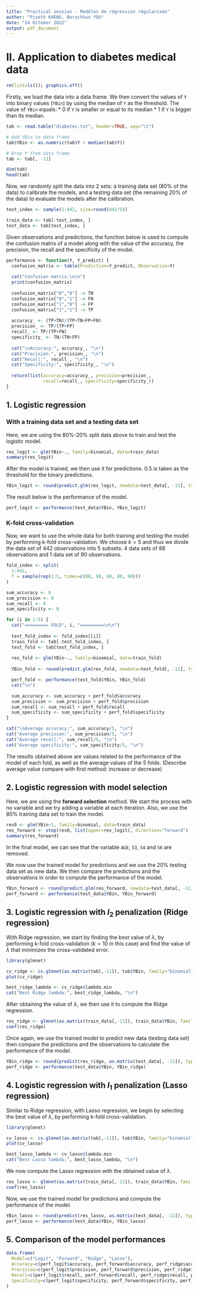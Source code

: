 ```yaml
---
title: "Practical session - Modèles de régression régularisée"
author: "Piseth KHENG, Borachhun YOU"
date: "24 October 2022"
output: pdf_document
---
```


# II. Application to diabetes medical data

```r
rm(list=ls()); graphics.off()
```

Firstly, we load the data into a data frame. We then convert the values of `Y` into binary values (`YBin`) by using the median of `Y` as the threshold. The value of `YBin` equals:
* 0 if `Y` is smaller or equal to its median
* 1 if `Y` is bigger than its median.
```r
tab <- read.table("diabetes.txt", header=TRUE, sep="\t")

# Add YBin to data frame
tab$YBin <- as.numeric(tab$Y > median(tab$Y))

# Drop Y from data frame
tab <- tab[, -11]

dim(tab)
head(tab)
```

Now, we randomly split the data into 2 sets: a training data set (80% of the data) to calibrate the models, and a testing data set (the remaining 20% of the data) to evaluate the models after the calibration.
```r
test_index <- sample(1:442, size=round(442/5))

train_data <- tab[-test_index, ]
test_data <- tab[test_index, ]
```

Given observations and predictions, the function below is used to compute the confusion matrix of a model along with the value of the accuracy, the precision, the recall and the specificity of the model.
```r
performance <- function(Y, Y_predict) {
  confusion_matrix <- table(Prediction=Y_predict, Observation=Y)
  
  cat("Confusion matrix:\n\n")
  print(confusion_matrix)
  
  confusion_matrix["0","0"] -> TN
  confusion_matrix["0","1"] -> FN
  confusion_matrix["1","0"] -> FP
  confusion_matrix["1","1"] -> TP
  
  accuracy_ <- (TP+TN)/(TP+TN+FP+FN)
  precision_ <- TP/(TP+FP)
  recall_ <- TP/(TP+FN)
  specificity_ <- TN/(TN+FP)
  
  cat("\nAccuracy:", accuracy_, "\n")
  cat("Precision:", precision_, "\n")
  cat("Recall:", recall_, "\n")
  cat("Specificity:", specificity_, "\n")
  
  return(list(accuracy=accuracy_, precision=precision_, 
              recall=recall_, specificity=specificity_))
}
```

## 1. Logistic regression

### With a training data set and a testing data set

Here, we are using the 80%-20% split data above to train and test the logistic model.
```r
res_logit <- glm(YBin~., family=binomial, data=train_data)
summary(res_logit)
```

After the model is trained, we then use it for predictions. 0.5 is taken as the threshold for the binary predictions.
```r
YBin_logit <- round(predict.glm(res_logit, newdata=test_data[, -11], type="response"))
```

The result below is the performance of the model.
```r
perf_logit <- performance(test_data$YBin, YBin_logit)
```

### K-fold cross-validation

Now, we want to use the whole data for both training and testing the model by performing k-fold cross-validation. We choose $k=5$ and thus we divide the data set of 442 observations into 5 subsets: 4 data sets of 88 observations and 1 data set of 90 observations.
```r
fold_index <- split(
  1:442,
  f = sample(rep(1:5, times=c(88, 88, 88, 88, 90)))
)

sum_accuracy <- 0
sum_precision <- 0
sum_recall <- 0
sum_specificity <- 0

for (i in 1:5) {
  cat("========= FOLD", i, "=========\n\n")
  
  test_fold_index <- fold_index[[i]]
  train_fold <- tab[-test_fold_index, ]
  test_fold <- tab[test_fold_index, ]
  
  res_fold <- glm(YBin~., family=binomial, data=train_fold)
  
  YBin_fold <- round(predict.glm(res_fold, newdata=test_fold[, -11], type="response"))

  perf_fold <- performance(test_fold$YBin, YBin_fold)
  cat("\n")

  sum_accuracy <- sum_accuracy + perf_fold$accuracy
  sum_precision <- sum_precision + perf_fold$precision
  sum_recall <- sum_recall + perf_fold$recall
  sum_specificity <- sum_specificity + perf_fold$specificity
}

cat("\nAverage accuracy:", sum_accuracy/5, "\n")
cat("Average precision:", sum_precision/5, "\n")
cat("Average recall:", sum_recall/5, "\n")
cat("Average specificity:", sum_specificity/5, "\n")
```
The results obtained above are values related to the performance of the model of each fold, as well as the average values of the 5 folds. (Describe average value compare with first method: increase or decrease)

## 2. Logistic regression with model selection

Here, we are using the **forward selection** method. We start the process with no variable and we try adding a variable at each iteration. Also, we use the 80% training data set to train the model.
```r
res0 <- glm(YBin~1, family=binomial, data=train_data)
res_forward <- step(res0, list(upper=res_logit), direction="forward")
summary(res_forward)
```
In the final model, we can see that the variable `AGE`, `S3`, `S4` and `S6` are removed.

We now use the trained model for predictions and we use the 20% testing data set as new data. We then compare the predictions and the observations in order to compute the performance of the model.
```r
YBin_forward <- round(predict.glm(res_forward, newdata=test_data[, -11], type="response"))
perf_forward <- performance(test_data$YBin, YBin_forward)
```

## 3. Logistic regression with $l_2$ penalization (Ridge regression)

With Ridge regression, we start by finding the best value of $\lambda$, by performing k-fold cross-validation ($k=10$ in this case) and find the value of $\lambda$ that minimizes the cross-validated error.
```r
library(glmnet)

cv_ridge <- cv.glmnet(as.matrix(tab[,-11]), tab$YBin, family="binomial", alpha=0)
plot(cv_ridge)

best_ridge_lambda <- cv_ridge$lambda.min
cat("Best Ridge lambda:", best_ridge_lambda, "\n")
```

After obtaining the value of $\lambda$, we then use it to compute the Ridge regression.
```r
res_ridge <- glmnet(as.matrix(train_data[,-11]), train_data$YBin, family="binomial", alpha=0, lambda=best_ridge_lambda)
coef(res_ridge)
```
Once again, we use the trained model to predict new data (testing data set) then compare the predictions and the observations to calculate the performance of the model.
```r
YBin_ridge <- round(predict(res_ridge, as.matrix(test_data[, -11]), type="response"))
perf_ridge <- performance(test_data$YBin, YBin_ridge)
```

## 4. Logistic regression with $l_1$ penalization (Lasso regression)

Similar to Ridge regression, with Lasso regression, we begin by selecting the best value of $\lambda$, by performing k-fold cross-validation.
```r
library(glmnet)

cv_lasso <- cv.glmnet(as.matrix(tab[,-11]), tab$YBin, family="binomial", alpha=1)
plot(cv_lasso)

best_lasso_lambda <- cv_lasso$lambda.min
cat("Best Lasso lambda:", best_lasso_lambda, "\n")
```

We now compute the Lasso regression with the obtained value of $\lambda$.
```r
res_lasso <- glmnet(as.matrix(train_data[,-11]), train_data$YBin, family="binomial", alpha=1, lambda=best_lasso_lambda)
coef(res_lasso)
```
Now, we use the trained model for predictions and compute the performance of the model.
```r
YBin_lasso <- round(predict(res_lasso, as.matrix(test_data[, -11]), type="response"))
perf_lasso <- performance(test_data$YBin, YBin_lasso)
```

## 5. Comparison of the model performances

```r
data.frame(
  Model=c("Logit", "Forward", "Ridge", "Lasso"),
  Accuracy=c(perf_logit$accuracy, perf_forward$accuracy, perf_ridge$accuracy, perf_lasso$accuracy),
  Precision=c(perf_logit$precision, perf_forward$precision, perf_ridge$precision, perf_lasso$precision),
  Recall=c(perf_logit$recall, perf_forward$recall, perf_ridge$recall, perf_lasso$recall),
  Specificity=c(perf_logit$specificity, perf_forward$specificity, perf_ridge$specificity, perf_lasso$specificity)
)
```

